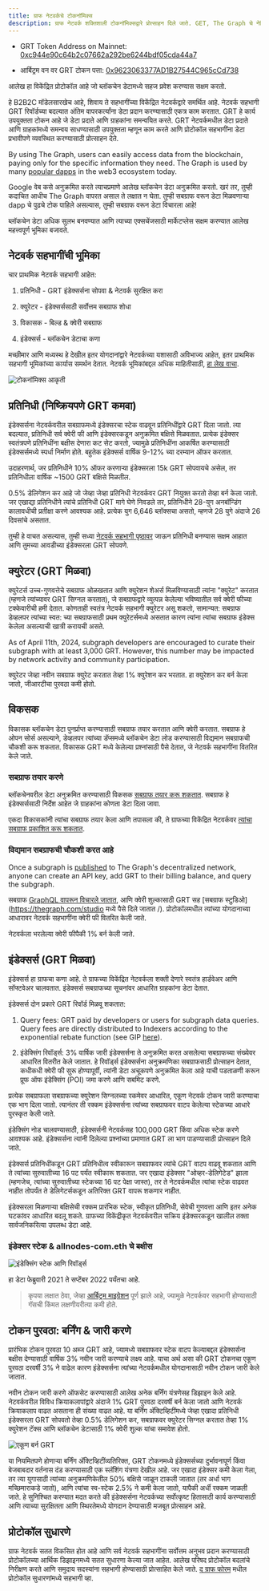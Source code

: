 ```yaml
---
title: ग्राफ नेटवर्कचे टोकनॉमिक्स
description: ग्राफ नेटवर्क शक्तिशाली टोकनॉमिक्सद्वारे प्रोत्साहन दिले जाते. GET, The Graph चे नेटिव्ह वर्क युटिलिटी टोकन कसे कार्य करते ते येथे आहे.
---
```


- GRT Token Address on Mainnet: [0xc944e90c64b2c07662a292be6244bdf05cda44a7](https://etherscan.io/token/0xc944e90c64b2c07662a292be6244bdf05cda44a7)

- आर्बिट्रम वन वर GRT टोकन पत्ता: [0x9623063377AD1B27544C965cCd738](https://arbiscan.io/token/0x9623063377ad1b27544c965ccd7342f7ea7e88c7)

आलेख हा विकेंद्रित प्रोटोकॉल आहे जो ब्लॉकचेन डेटामध्ये सहज प्रवेश करण्यास सक्षम करतो.

हे B2B2C मॉडेलसारखेच आहे, शिवाय ते सहभागींच्या विकेंद्रित नेटवर्कद्वारे समर्थित आहे. नेटवर्क सहभागी GRT रिवॉर्डच्या बदल्यात अंतिम वापरकर्त्यांना डेटा प्रदान करण्यासाठी एकत्र काम करतात. GRT हे कार्य उपयुक्तता टोकन आहे जे डेटा प्रदाते आणि ग्राहकांना समन्वयित करते. GRT नेटवर्कमधील डेटा प्रदाते आणि ग्राहकांमध्ये समन्वय साधण्यासाठी उपयुक्तता म्हणून काम करते आणि प्रोटोकॉल सहभागींना डेटा प्रभावीपणे व्यवस्थित करण्यासाठी प्रोत्साहन देते.

By using The Graph, users can easily access data from the blockchain, paying only for the specific information they need. The Graph is used by many [popular dapps](https://thegraph.com/explorer) in the web3 ecosystem today.

Google वेब कसे अनुक्रमित करते त्याचप्रमाणे आलेख ब्लॉकचेन डेटा अनुक्रमित करतो. खरं तर, तुम्ही कदाचित आधीच The Graph वापरत असाल ते लक्षात न घेता. तुम्ही सबग्राफ वरून डेटा मिळवणाऱ्या dapp चे पुढचे टोक पाहिले असल्यास, तुम्ही सबग्राफ वरून डेटा विचारला आहे!

ब्लॉकचेन डेटा अधिक सुलभ बनवण्यात आणि त्याच्या एक्सचेंजसाठी मार्केटप्लेस सक्षम करण्यात आलेख महत्त्वपूर्ण भूमिका बजावते.

## नेटवर्क सहभागींची भूमिका

चार प्राथमिक नेटवर्क सहभागी आहेत:

1.  प्रतिनिधी - GRT इंडेक्सर्सना सोपवा & नेटवर्क सुरक्षित करा

2.  क्युरेटर - इंडेक्सर्ससाठी सर्वोत्तम सबग्राफ शोधा

3.  विकासक - बिल्ड & क्वेरी सबग्राफ

4.  इंडेक्सर्स - ब्लॉकचेन डेटाचा कणा

मच्छीमार आणि मध्यस्थ हे देखील इतर योगदानांद्वारे नेटवर्कच्या यशासाठी अविभाज्य आहेत, इतर प्राथमिक सहभागी भूमिकांच्या कार्यास समर्थन देतात. नेटवर्क भूमिकांबद्दल अधिक माहितीसाठी, [हा लेख वाचा](https://thegraph.com/blog/the-graph-grt-token-economics/).

![टोकनॉमिक्स आकृती](/img/updated-tokenomics-image.png)

## प्रतिनिधी (निष्क्रियपणे GRT कमवा)

इंडेक्सर्सना नेटवर्कवरील सबग्राफमध्ये इंडेक्सरचा स्टेक वाढवून प्रतिनिधींद्वारे GRT दिला जातो. त्या बदल्यात, प्रतिनिधी सर्व क्वेरी फी आणि इंडेक्सरकडून अनुक्रमित बक्षिसे मिळवतात. प्रत्येक इंडेक्सर स्वतंत्रपणे प्रतिनिधींना बक्षीस देणारा कट सेट करतो, ज्यामुळे प्रतिनिधींना आकर्षित करण्यासाठी इंडेक्सर्समध्ये स्पर्धा निर्माण होते. बहुतेक इंडेक्सर्स वार्षिक 9-12% च्या दरम्यान ऑफर करतात.

उदाहरणार्थ, जर प्रतिनिधीने 10% ऑफर करणार्‍या इंडेक्सरला 15k GRT सोपवायचे असेल, तर प्रतिनिधीला वार्षिक ~1500 GRT बक्षिसे मिळतील.

0.5% डेलिगेशन कर आहे जो जेव्हा जेव्हा प्रतिनिधी नेटवर्कवर GRT नियुक्त करतो तेव्हा बर्न केला जातो. जर एखाद्या प्रतिनिधीने त्यांचे प्रतिनिधी GRT मागे घेणे निवडले तर, प्रतिनिधीने 28-युग अनबॉन्डिंग कालावधीची प्रतीक्षा करणे आवश्यक आहे. प्रत्येक युग 6,646 ब्लॉक्सचा असतो, म्हणजे 28 युगे अंदाजे 26 दिवसांचे असतात.

तुम्ही हे वाचत असल्यास, तुम्ही सध्या [नेटवर्क सहभागी पृष्ठावर](https://thegraph.com/explorer/participants/indexers) जाऊन प्रतिनिधी बनण्यास सक्षम आहात आणि तुमच्या आवडीच्या इंडेक्सरला GRT सोपवणे.

## क्युरेटर (GRT मिळवा)

क्युरेटर्स उच्च-गुणवत्तेचे सबग्राफ ओळखतात आणि क्युरेशन शेअर्स मिळविण्यासाठी त्यांना "क्युरेट" करतात (म्हणजे त्यांच्यावर GRT सिग्नल करतात), जे सबग्राफद्वारे व्युत्पन्न केलेल्या भविष्यातील सर्व क्वेरी फीच्या टक्केवारीची हमी देतात. कोणताही स्वतंत्र नेटवर्क सहभागी क्युरेटर असू शकतो, सामान्यत: सबग्राफ डेव्हलपर त्यांच्या स्वत: च्या सबग्राफसाठी प्रथम क्युरेटर्समध्ये असतात कारण त्यांना त्यांचा सबग्राफ इंडेक्स केलेला असल्याची खात्री करायची असते.

As of April 11th, 2024, subgraph developers are encouraged to curate their subgraph with at least 3,000 GRT. However, this number may be impacted by network activity and community participation.

क्युरेटर जेव्हा नवीन सबग्राफ क्युरेट करतात तेव्हा 1% क्युरेशन कर भरतात. हा क्युरेशन कर बर्न केला जातो, जीआरटीचा पुरवठा कमी होतो.

## विकसक

विकासक ब्लॉकचेन डेटा पुनर्प्राप्त करण्यासाठी सबग्राफ तयार करतात आणि क्वेरी करतात. सबग्राफ हे ओपन सोर्स असल्याने, डेव्हलपर त्यांच्या डॅप्समध्ये ब्लॉकचेन डेटा लोड करण्यासाठी विद्यमान सबग्राफची चौकशी करू शकतात. विकासक GRT मध्ये केलेल्या प्रश्नांसाठी पैसे देतात, जे नेटवर्क सहभागींना वितरित केले जाते.

### सबग्राफ तयार करणे

ब्लॉकचेनवरील डेटा अनुक्रमित करण्यासाठी विकसक [सबग्राफ तयार करू शकतात](/developing/creating-a-subgraph/). सबग्राफ हे इंडेक्सर्ससाठी निर्देश आहेत जे ग्राहकांना कोणता डेटा दिला जावा.

एकदा विकासकांनी त्यांचा सबग्राफ तयार केला आणि तपासला की, ते ग्राफच्या विकेंद्रित नेटवर्कवर [त्यांचा सबग्राफ प्रकाशित करू शकतात](/publishing/publishing-a-subgraph/).

### विद्यमान सबग्राफची चौकशी करत आहे

Once a subgraph is [published](/publishing/publishing-a-subgraph/) to The Graph's decentralized network, anyone can create an API key, add GRT to their billing balance, and query the subgraph.

सबग्राफ [GraphQL वापरून विचारले जातात](/querying/querying-the-graph/), आणि क्वेरी शुल्कासाठी GRT सह [सबग्राफ स्टुडिओ](https://thegraph.com/studio मध्ये पैसे दिले जातात /). प्रोटोकॉलमधील त्यांच्या योगदानाच्या आधारावर नेटवर्क सहभागींना क्वेरी फी वितरित केली जाते.

नेटवर्कला भरलेल्या क्वेरी फीपैकी 1% बर्न केली जाते.

## इंडेक्सर्स (GRT मिळवा)

इंडेक्सर्स हा ग्राफचा कणा आहे. ते ग्राफच्या विकेंद्रित नेटवर्कला शक्ती देणारे स्वतंत्र हार्डवेअर आणि सॉफ्टवेअर चालवतात. इंडेक्सर्स सबग्राफच्या सूचनांवर आधारित ग्राहकांना डेटा देतात.

इंडेक्सर्स दोन प्रकारे GRT रिवॉर्ड मिळवू शकतात:

1.  Query fees: GRT paid by developers or users for subgraph data queries. Query fees are directly distributed to Indexers according to the exponential rebate function (see GIP [here](https://forum.thegraph.com/t/gip-0051-exponential-query-fee-rebates-for-indexers/4162)).

2.  इंडेक्सिंग रिवॉर्ड्स: 3% वार्षिक जारी इंडेक्सर्सना ते अनुक्रमित करत असलेल्या सबग्राफच्या संख्येवर आधारित वितरीत केले जातात. हे रिवॉर्ड्स इंडेक्सर्सना अनुक्रमणिका सबग्राफसाठी प्रोत्साहन देतात, कधीकधी क्वेरी फी सुरू होण्यापूर्वी, त्यांनी डेटा अचूकपणे अनुक्रमित केला आहे याची पडताळणी करून प्रूफ ऑफ इंडेक्सिंग (POI) जमा करणे आणि सबमिट करणे.

प्रत्येक सबग्राफला सबग्राफच्या क्युरेशन सिग्नलच्या रकमेवर आधारित, एकूण नेटवर्क टोकन जारी करण्याचा एक भाग दिला जातो. त्यानंतर ती रक्कम इंडेक्सर्सना त्यांच्या सबग्राफवर वाटप केलेल्या स्टेकच्या आधारे पुरस्कृत केली जाते.

इंडेक्सिंग नोड चालवण्‍यासाठी, इंडेक्सर्सनी नेटवर्कसह 100,000 GRT किंवा अधिक स्‍टेक करणे आवश्‍यक आहे. इंडेक्सर्सना त्यांनी दिलेल्या प्रश्नांच्या प्रमाणात GRT ला भाग पाडण्यासाठी प्रोत्साहन दिले जाते.

इंडेक्सर्स प्रतिनिधींकडून GRT प्रतिनिधीत्व स्वीकारून सबग्राफवर त्यांचे GRT वाटप वाढवू शकतात आणि ते त्यांच्या सुरुवातीच्या 16 पट पर्यंत स्वीकारू शकतात. जर एखादा इंडेक्सर "ओव्हर-डेलिगेटेड" झाला (म्हणजेच, त्यांच्या सुरुवातीच्या स्टेकच्या 16 पट पेक्षा जास्त), तर ते नेटवर्कमधील त्यांचा स्टेक वाढवत नाहीत तोपर्यंत ते डेलिगेटर्सकडून अतिरिक्त GRT वापरू शकणार नाहीत.

इंडेक्सरला मिळणाऱ्या बक्षिसेची रक्कम प्रारंभिक स्टेक, स्वीकृत प्रतिनिधी, सेवेची गुणवत्ता आणि इतर अनेक घटकांवर आधारित बदलू शकते. ग्राफच्या विकेंद्रीकृत नेटवर्कवरील सक्रिय इंडेक्सरकडून खालील तक्ता सार्वजनिकरित्या उपलब्ध डेटा आहे.

### इंडेक्सर स्टेक & allnodes-com.eth चे बक्षीस

![इंडेक्सिंग स्टेक आणि रिवॉर्ड्स](/img/indexing-stake-and-income.png)

हा डेटा फेब्रुवारी 2021 ते सप्टेंबर 2022 पर्यंतचा आहे.

> कृपया लक्षात ठेवा, जेव्हा [आर्बिट्रम माइग्रेशन](https://forum.thegraph.com/t/gip-0037-the-graph-arbitrum-deployment-with-linear-rewards-minted-in-l2/3551) पूर्ण झाले आहे, ज्यामुळे नेटवर्कवर सहभागी होण्यासाठी गॅसची किंमत लक्षणीयरीत्या कमी होते.

## टोकन पुरवठा: बर्निंग & जारी करणे

प्रारंभिक टोकन पुरवठा 10 अब्ज GRT आहे, ज्यामध्ये सबग्राफवर स्टेक वाटप केल्याबद्दल इंडेक्सर्सना बक्षीस देण्यासाठी वार्षिक 3% नवीन जारी करण्याचे लक्ष्य आहे. याचा अर्थ असा की GRT टोकनचा एकूण पुरवठा दरवर्षी 3% ने वाढेल कारण इंडेक्सर्सना त्यांच्या नेटवर्कमधील योगदानासाठी नवीन टोकन जारी केले जातात.

नवीन टोकन जारी करणे ऑफसेट करण्यासाठी आलेख अनेक बर्निंग यंत्रणेसह डिझाइन केले आहे. नेटवर्कवरील विविध क्रियाकलापांद्वारे अंदाजे 1% GRT पुरवठा दरवर्षी बर्न केला जातो आणि नेटवर्क क्रियाकलाप वाढत असताना ही संख्या वाढत आहे. या बर्निंग अ‍ॅक्टिव्हिटींमध्ये जेव्हा एखादा प्रतिनिधी इंडेक्सरला GRT सोपवतो तेव्हा 0.5% डेलिगेशन कर, सबग्राफवर क्युरेटर सिग्नल करतात तेव्हा 1% क्युरेशन टॅक्स आणि ब्लॉकचेन डेटासाठी 1% क्वेरी शुल्क यांचा समावेश होतो.

![एकूण बर्न GRT](/img/total-burned-grt.jpeg)

या नियमितपणे होणार्‍या बर्निंग अ‍ॅक्टिव्हिटींव्यतिरिक्त, GRT टोकनमध्ये इंडेक्सर्सच्या दुर्भावनापूर्ण किंवा बेजबाबदार वर्तनास दंड करण्यासाठी एक स्लॅशिंग यंत्रणा देखील आहे. जर एखादा इंडेक्सर कमी केला गेला, तर त्या युगासाठी त्यांच्या अनुक्रमणिकेतील 50% बक्षिसे जाळून टाकली जातात (तर अर्धा भाग मच्छिमाराकडे जातो), आणि त्यांचा स्व-स्टेक 2.5% ने कमी केला जातो, यापैकी अर्धी रक्कम जाळली जाते. हे सुनिश्चित करण्यात मदत करते की इंडेक्सर्सना नेटवर्कच्या सर्वोत्कृष्ट हितासाठी कार्य करण्यासाठी आणि त्याच्या सुरक्षितता आणि स्थिरतेमध्ये योगदान देण्यासाठी मजबूत प्रोत्साहन आहे.

## प्रोटोकॉल सुधारणे

ग्राफ नेटवर्क सतत विकसित होत आहे आणि सर्व नेटवर्क सहभागींना सर्वोत्तम अनुभव प्रदान करण्यासाठी प्रोटोकॉलच्या आर्थिक डिझाइनमध्ये सतत सुधारणा केल्या जात आहेत. आलेख परिषद प्रोटोकॉल बदलांचे निरीक्षण करते आणि समुदाय सदस्यांना सहभागी होण्यासाठी प्रोत्साहित केले जाते. [द ग्राफ फोरम](https://forum.thegraph.com/) मधील प्रोटोकॉल सुधारणांमध्ये सहभागी व्हा.
